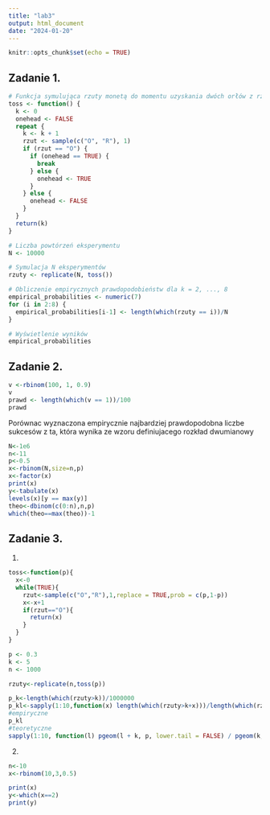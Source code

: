 ---
title: "lab3"
output: html_document
date: "2024-01-20"
---

```{r setup, include=FALSE}
knitr::opts_chunk$set(echo = TRUE)
```

## Zadanie 1.



```{r}
# Funkcja symulująca rzuty monetą do momentu uzyskania dwóch orłów z rzędu
toss <- function() {
  k <- 0
  onehead <- FALSE
  repeat {
    k <- k + 1
    rzut <- sample(c("O", "R"), 1)
    if (rzut == "O") {
      if (onehead == TRUE) {
        break
      } else {
        onehead <- TRUE
      }
    } else {
      onehead <- FALSE
    }
  }
  return(k)
}

# Liczba powtórzeń eksperymentu
N <- 10000

# Symulacja N eksperymentów
rzuty <- replicate(N, toss())

# Obliczenie empirycznych prawdopodobieństw dla k = 2, ..., 8
empirical_probabilities <- numeric(7)
for (i in 2:8) {
  empirical_probabilities[i-1] <- length(which(rzuty == i))/N
}

# Wyświetlenie wyników
empirical_probabilities


```

## Zadanie 2.

```{r}
v <-rbinom(100, 1, 0.9)
v
prawd <- length(which(v == 1))/100
prawd
```

Porównac wyznaczona empirycznie najbardziej prawdopodobna liczbe sukcesów z ta, która wynika ze wzoru definiujacego
rozkład dwumianowy

```{r}
N<-1e6
n<-11
p<-0.5
x<-rbinom(N,size=n,p)
x<-factor(x)
print(x)
y<-tabulate(x)
levels(x)[y == max(y)]
theo<-dbinom(c(0:n),n,p)
which(theo==max(theo))-1
```

## Zadanie 3.
1.
```{r}


toss<-function(p){
  x<-0
  while(TRUE){
    rzut<-sample(c("O","R"),1,replace = TRUE,prob = c(p,1-p))
    x<-x+1
    if(rzut=="O"){
      return(x)
    }
  }
}

p <- 0.3
k <- 5
n <- 1000

rzuty<-replicate(n,toss(p))

p_k<-length(which(rzuty>k))/1000000
p_kl<-sapply(1:10,function(x) length(which(rzuty>k+x)))/length(which(rzuty>k))
#empiryczne
p_kl
#teoretyczne
sapply(1:10, function(l) pgeom(l + k, p, lower.tail = FALSE) / pgeom(k, p, lower.tail = FALSE))
```

2. 

```{r}
n<-10
x<-rbinom(10,3,0.5)

print(x)
y<-which(x==2)
print(y)
```


